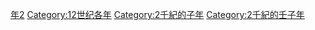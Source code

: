 {{Catnav|頁面分類|历史|歷史時代|年|12世纪各年}}

{{catmore}}
{{Commons category|1132}}

[[Category:1130年代|年2]]
[[Category:12世纪各年|Category:12世纪各年]]
[[Category:2千紀的子年|Category:2千紀的子年]]
[[Category:2千紀的壬子年|Category:2千紀的壬子年]]